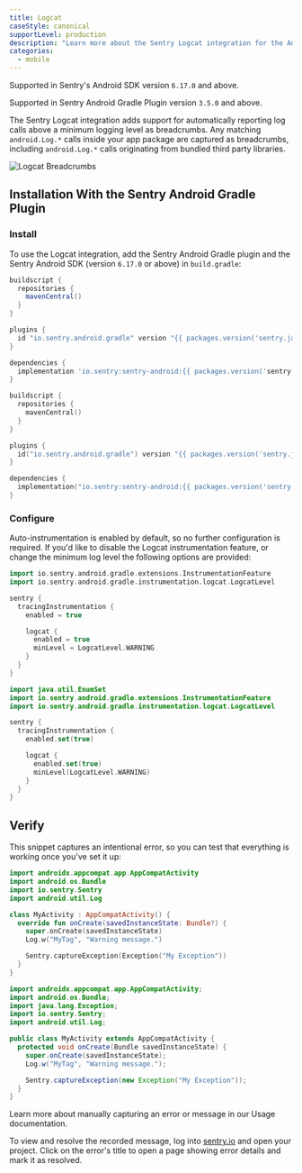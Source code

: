 ```yaml
---
title: Logcat
caseStyle: canonical
supportLevel: production
description: "Learn more about the Sentry Logcat integration for the Android SDK."
categories:
  - mobile
---
```


<Note>

Supported in Sentry's Android SDK version `6.17.0` and above.

Supported in Sentry Android Gradle Plugin version `3.5.0` and above.

</Note>

The Sentry Logcat integration adds support for automatically reporting log calls above a minimum logging level as breadcrumbs.
Any matching `android.Log.*` calls inside your app package are captured as breadcrumbs, including `android.Log.*` calls originating from bundled third party libraries.

![Logcat Breadcrumbs](logcat-breadcrumbs.png)

## Installation With the Sentry Android Gradle Plugin

### Install

To use the Logcat integration, add the Sentry Android Gradle plugin and the Sentry Android SDK (version `6.17.0` or above) in `build.gradle`:

```groovy {filename:app/build.gradle}
buildscript {
  repositories {
    mavenCentral()
  }
}

plugins {
  id "io.sentry.android.gradle" version "{{ packages.version('sentry.java.android.gradle-plugin', '3.5.0') }}"
}

dependencies {
  implementation 'io.sentry:sentry-android:{{ packages.version('sentry.java.android', '6.17.0') }}'
}
```

```kotlin {filename:app/build.gradle.kts}
buildscript {
  repositories {
    mavenCentral()
  }
}

plugins {
  id("io.sentry.android.gradle") version "{{ packages.version('sentry.java.android.gradle-plugin', '3.5.0') }}"
}

dependencies {
  implementation("io.sentry:sentry-android:{{ packages.version('sentry.java.android', '6.17.0') }}")
}
```

### Configure

Auto-instrumentation is enabled by default, so no further configuration is required. If you'd like to disable the Logcat instrumentation feature, or change the minimum log level the following options are provided:

```groovy {filename:app/build.gradle}
import io.sentry.android.gradle.extensions.InstrumentationFeature
import io.sentry.android.gradle.instrumentation.logcat.LogcatLevel

sentry {
  tracingInstrumentation {
    enabled = true

    logcat {
      enabled = true
      minLevel = LogcatLevel.WARNING
    }
  }
}
```

```kotlin {filename:app/build.gradle.kts}
import java.util.EnumSet
import io.sentry.android.gradle.extensions.InstrumentationFeature
import io.sentry.android.gradle.instrumentation.logcat.LogcatLevel

sentry {
  tracingInstrumentation {
    enabled.set(true)

    logcat {
      enabled.set(true)
      minLevel(LogcatLevel.WARNING)
    }
  }
}
```

## Verify

This snippet captures an intentional error, so you can test that everything is working once you've set it up:

```kotlin
import androidx.appcompat.app.AppCompatActivity
import android.os.Bundle
import io.sentry.Sentry
import android.util.Log

class MyActivity : AppCompatActivity() {
  override fun onCreate(savedInstanceState: Bundle?) {
    super.onCreate(savedInstanceState)
    Log.w("MyTag", "Warning message.")

    Sentry.captureException(Exception("My Exception"))
  }
}
```

```java
import androidx.appcompat.app.AppCompatActivity;
import android.os.Bundle;
import java.lang.Exception;
import io.sentry.Sentry;
import android.util.Log;

public class MyActivity extends AppCompatActivity {
  protected void onCreate(Bundle savedInstanceState) {
    super.onCreate(savedInstanceState);
    Log.w("MyTag", "Warning message.");

    Sentry.captureException(new Exception("My Exception"));
  }
}
```

<Note>

Learn more about manually capturing an error or message in our <PlatformLink to="/usage/">Usage documentation</PlatformLink>.

</Note>

To view and resolve the recorded message, log into [sentry.io](https://sentry.io) and open your project. Click on the error's title to open a page showing error details and mark it as resolved.
